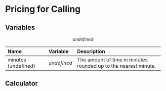 # Pricing for Calling

## Variables

<div className="text-center p-8">

$$undefined$$

</div>

<div className="flex justify-center p-2">

| Name | Variable | Description |
| :--- | :--- | :--- |
| minutes (undefined) | $undefined$ | The amount of time in minutes rounded up to the nearest minute. |

</div>

## Calculator